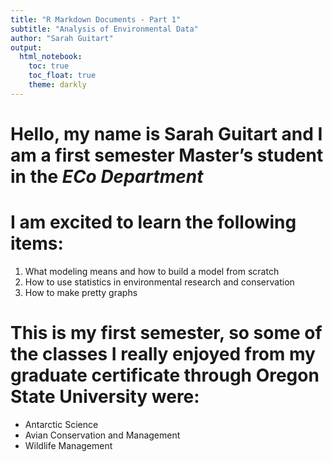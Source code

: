 ```yaml
---
title: "R Markdown Documents - Part 1"
subtitle: "Analysis of Environmental Data"
author: "Sarah Guitart"
output: 
  html_notebook:
    toc: true
    toc_float: true 
    theme: darkly
---
```



# Hello, my name is **Sarah Guitart** and I am a first semester Master's student in the *ECo Department*


# I am excited to learn the following items:

1. What modeling means and how to build a model from scratch 
2. How to use statistics in environmental research and conservation
3. How to make pretty graphs 



# This is my first semester, so some of the classes I really enjoyed from my graduate certificate through Oregon State University were:

* Antarctic Science
* Avian Conservation and Management 
* Wildlife Management 


